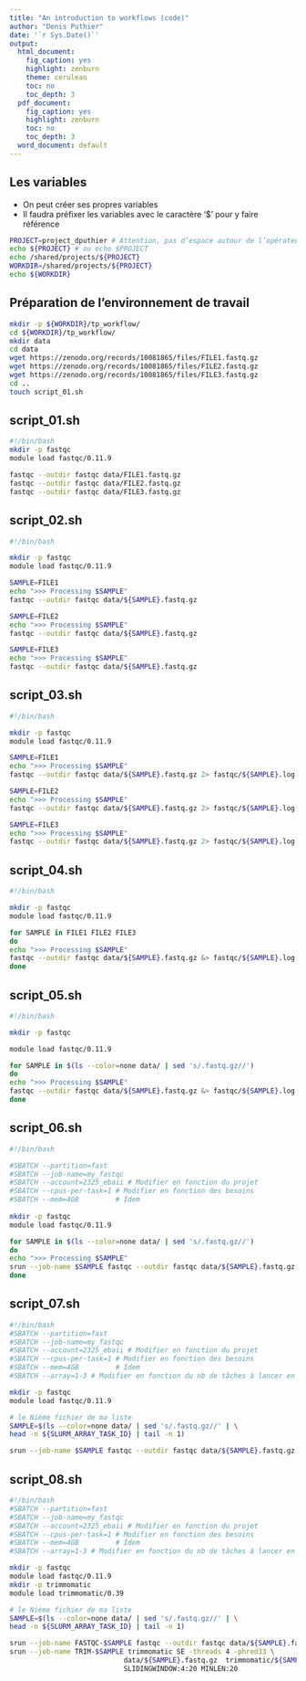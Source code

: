 ```yaml
---
title: "An introduction to workflows (code)"
author: "Denis Puthier"
date: '`r Sys.Date()`'
output:
  html_document:
    fig_caption: yes
    highlight: zenburn
    theme: cerulean
    toc: no
    toc_depth: 3
  pdf_document:
    fig_caption: yes
    highlight: zenburn
    toc: no
    toc_depth: 3
  word_document: default
---
```



<script type="">
    $(function() {
        $(".hideshow").click(function() {
                $(this).parent().find(".exo").toggle();
        });
            
    })
</script>

<style>
.exo {
  display:none;
}

pre:not(.sourceCode) > code {
  background-color: white !important;
  color: grey !important;
} 

hr {
  color: grey !important;
}
</style>

## Les variables

- On peut créer ses propres variables
- Il faudra préfixer les variables avec le caractère ‘$’ pour y faire référence


```bash
PROJECT=project_dputhier # Attention, pas d’espace autour de l’opérateur "="
echo ${PROJECT} # ou echo $PROJECT 
echo /shared/projects/${PROJECT}
WORKDIR=/shared/projects/${PROJECT}
echo ${WORKDIR}
```

## Préparation de l’environnement de travail

```bash
mkdir -p ${WORKDIR}/tp_workflow/
cd ${WORKDIR}/tp_workflow/
mkdir data
cd data
wget https://zenodo.org/records/10081865/files/FILE1.fastq.gz
wget https://zenodo.org/records/10081865/files/FILE2.fastq.gz
wget https://zenodo.org/records/10081865/files/FILE3.fastq.gz
cd .. 
touch script_01.sh 
```

## script_01.sh


```bash
#!/bin/bash
mkdir -p fastqc
module load fastqc/0.11.9

fastqc --outdir fastqc data/FILE1.fastq.gz
fastqc --outdir fastqc data/FILE2.fastq.gz
fastqc --outdir fastqc data/FILE3.fastq.gz
```


## script_02.sh

```bash
#!/bin/bash

mkdir -p fastqc
module load fastqc/0.11.9

SAMPLE=FILE1
echo ">>> Processing $SAMPLE"
fastqc --outdir fastqc data/${SAMPLE}.fastq.gz

SAMPLE=FILE2
echo ">>> Processing $SAMPLE"
fastqc --outdir fastqc data/${SAMPLE}.fastq.gz

SAMPLE=FILE3
echo ">>> Processing $SAMPLE"
fastqc --outdir fastqc data/${SAMPLE}.fastq.gz
```

## script_03.sh

```bash
#!/bin/bash

mkdir -p fastqc
module load fastqc/0.11.9

SAMPLE=FILE1
echo ">>> Processing $SAMPLE"
fastqc --outdir fastqc data/${SAMPLE}.fastq.gz 2> fastqc/${SAMPLE}.log

SAMPLE=FILE2
echo ">>> Processing $SAMPLE"
fastqc --outdir fastqc data/${SAMPLE}.fastq.gz 2> fastqc/${SAMPLE}.log

SAMPLE=FILE3
echo ">>> Processing $SAMPLE"
fastqc --outdir fastqc data/${SAMPLE}.fastq.gz 2> fastqc/${SAMPLE}.log
```

## script_04.sh

```bash
#!/bin/bash

mkdir -p fastqc
module load fastqc/0.11.9

for SAMPLE in FILE1 FILE2 FILE3
do
echo ">>> Processing $SAMPLE"
fastqc --outdir fastqc data/${SAMPLE}.fastq.gz &> fastqc/${SAMPLE}.log
done
```

## script_05.sh

```bash
#!/bin/bash

mkdir -p fastqc

module load fastqc/0.11.9

for SAMPLE in $(ls --color=none data/ | sed 's/.fastq.gz//')
do
echo ">>> Processing $SAMPLE"
fastqc --outdir fastqc data/${SAMPLE}.fastq.gz &> fastqc/${SAMPLE}.log
done
```

## script_06.sh

```bash
#!/bin/bash

#SBATCH --partition=fast
#SBATCH --job-name=my_fastqc
#SBATCH --account=2325_ebaii # Modifier en fonction du projet
#SBATCH --cpus-per-task=1 # Modifier en fonction des besoins
#SBATCH --mem=4GB         # Idem
  
mkdir -p fastqc
module load fastqc/0.11.9

for SAMPLE in $(ls --color=none data/ | sed 's/.fastq.gz//')
do
echo ">>> Processing $SAMPLE"
srun --job-name $SAMPLE fastqc --outdir fastqc data/${SAMPLE}.fastq.gz
done
```

## script_07.sh

```bash
#!/bin/bash
#SBATCH --partition=fast
#SBATCH --job-name=my_fastqc
#SBATCH --account=2325_ebaii # Modifier en fonction du projet
#SBATCH --cpus-per-task=1 # Modifier en fonction des besoins
#SBATCH --mem=4GB         # Idem
#SBATCH --array=1-3 # Modifier en fonction du nb de tâches à lancer en parallèle

mkdir -p fastqc
module load fastqc/0.11.9

# le Nième fichier de ma liste
SAMPLE=$(ls --color=none data/ | sed 's/.fastq.gz//' | \
head -n ${SLURM_ARRAY_TASK_ID} | tail -n 1)

srun --job-name $SAMPLE fastqc --outdir fastqc data/${SAMPLE}.fastq.gz
```

## script_08.sh

```bash
#!/bin/bash
#SBATCH --partition=fast
#SBATCH --job-name=my_fastqc
#SBATCH --account=2325_ebaii # Modifier en fonction du projet
#SBATCH --cpus-per-task=1 # Modifier en fonction des besoins
#SBATCH --mem=4GB         # Idem
#SBATCH --array=1-3 # Modifier en fonction du nb de tâches à lancer en parallèle

mkdir -p fastqc
module load fastqc/0.11.9
mkdir -p trimmomatic
module load trimmomatic/0.39

# le Nième fichier de ma liste
SAMPLE=$(ls --color=none data/ | sed 's/.fastq.gz//' | \
head -n ${SLURM_ARRAY_TASK_ID} | tail -n 1)

srun --job-name FASTQC-$SAMPLE fastqc --outdir fastqc data/${SAMPLE}.fastq.gz
srun --job-name TRIM-$SAMPLE trimmomatic SE -threads 4 -phred33 \
                            data/${SAMPLE}.fastq.gz  trimmomatic/${SAMPLE}.fastq.gz \
                            SLIDINGWINDOW:4:20 MINLEN:20
```
